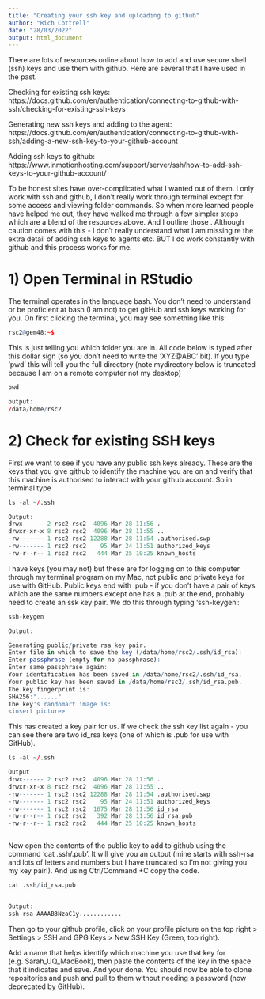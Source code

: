```yaml
---
title: "Creating your ssh key and uploading to github"
author: "Rich Cottrell"
date: "28/03/2022"
output: html_document
---
```


There are lots of resources online about how to add and use secure shell (ssh) keys and use them with github. Here are several that I have used in the past. 

Checking for existing ssh keys: https://docs.github.com/en/authentication/connecting-to-github-with-ssh/checking-for-existing-ssh-keys 

Generating new ssh keys and adding to the agent: https://docs.github.com/en/authentication/connecting-to-github-with-ssh/adding-a-new-ssh-key-to-your-github-account 

Adding ssh keys to github: https://www.inmotionhosting.com/support/server/ssh/how-to-add-ssh-keys-to-your-github-account/


To be honest sites have over-complicated what I wanted out of them. I only work with ssh and github, I don't really work through terminal except for some access and viewing folder commands. So when more learned people have helped me out, they have walked me through a few simpler steps which are a blend of the resources above. And I outline those . Although caution comes with this - I don't really understand what I am missing re the extra detail of adding ssh keys to agents etc. BUT I do work constantly with github and this process works for me.



# 1) Open Terminal in RStudio

The terminal operates in the language bash. You don't need to understand or be proficient at bash (I am not) to get gitHub and ssh keys working for you. On first clicking the terminal, you may see something like this:

```r
rsc2@gem48:~$ 
```

This is just telling you which folder you are in. All code below is typed after this dollar sign (so you don't need to write the 'XYZ@ABC' bit). If you type 'pwd' this will tell you the full directory (note mydirectory below is truncated because I am on a remote computer not my desktop)

```r
pwd

output:
/data/home/rsc2
```

# 2) Check for existing SSH keys 


First we want to see if you have any public ssh keys already. These are the keys that you give github to identify the machine you are on and verify that this machine is authorised to interact with your github account. So in terminal type

```r

ls -al ~/.ssh

Output:
drwx------ 2 rsc2 rsc2  4096 Mar 28 11:56 .
drwxr-xr-x 8 rsc2 rsc2  4096 Mar 28 11:55 ..
-rw------- 1 rsc2 rsc2 12288 Mar 28 11:54 .authorised.swp
-rw------- 1 rsc2 rsc2    95 Mar 24 11:51 authorized_keys
-rw-r--r-- 1 rsc2 rsc2   444 Mar 25 10:25 known_hosts


```

I have keys (you may not) but these are for logging on to this computer through my terminal program on my Mac, not public and private keys for use with GitHub. Public keys end with .pub - if you don't have a pair of keys which are the same numbers except one has a .pub at the end, probably need to create an ssk key pair. We do this through typing 'ssh-keygen':

```r
ssh-keygen

Output:

Generating public/private rsa key pair.
Enter file in which to save the key (/data/home/rsc2/.ssh/id_rsa): 
Enter passphrase (empty for no passphrase): 
Enter same passphrase again: 
Your identification has been saved in /data/home/rsc2/.ssh/id_rsa.
Your public key has been saved in /data/home/rsc2/.ssh/id_rsa.pub.
The key fingerprint is:
SHA256:"......"
The key's randomart image is:
<insert picture>
```

This has created a key pair for us. If we check the ssh key list again - you can see there are two id_rsa keys (one of which is .pub for use with GitHub).

```r
ls -al ~/.ssh

Output
drwx------ 2 rsc2 rsc2  4096 Mar 28 11:56 .
drwxr-xr-x 8 rsc2 rsc2  4096 Mar 28 11:55 ..
-rw------- 1 rsc2 rsc2 12288 Mar 28 11:54 .authorised.swp
-rw------- 1 rsc2 rsc2    95 Mar 24 11:51 authorized_keys
-rw------- 1 rsc2 rsc2  1675 Mar 28 11:56 id_rsa
-rw-r--r-- 1 rsc2 rsc2   392 Mar 28 11:56 id_rsa.pub
-rw-r--r-- 1 rsc2 rsc2   444 Mar 25 10:25 known_hosts



```

Now open the contents of the public key to add to github using the command 'cat .ssh/<your_key_name>.pub'. It will give you an output (mine starts with ssh-rsa and lots of letters and numbers but I have truncated so I'm not giving you my key pair!).  And using Ctrl/Command +C copy the code. 

```r
cat .ssh/id_rsa.pub


Output: 
ssh-rsa AAAAB3NzaC1y............

```


Then go to your github profile, click on your profile picture on the top right > Settings > SSH and GPG Keys > New SSH Key (Green, top right). 

Add a name that helps identify which machine you use that key for (e.g. Sarah_UQ_MacBook), then paste the contents of the key in the space that it indicates and save. And your done. You should now be able to clone repositories and push and pull to them without needing a password (now deprecated by GitHub).


